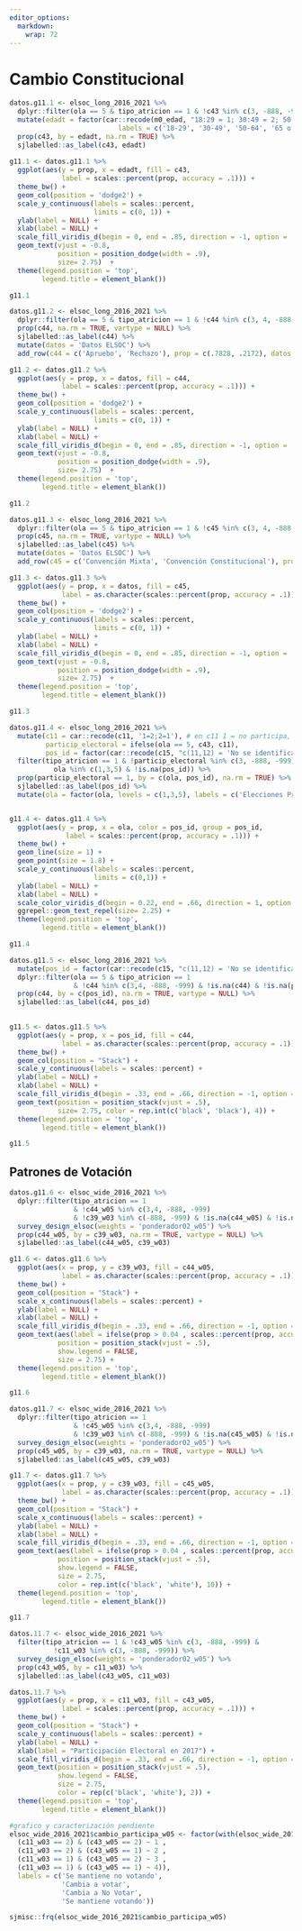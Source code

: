 ```yaml
---
editor_options: 
  markdown: 
    wrap: 72
---
```


# Cambio Constitucional

```r
datos.g11.1 <- elsoc_long_2016_2021 %>% 
  dplyr::filter(ola == 5 & tipo_atricion == 1 & !c43 %in% c(3, -888, -999)) %>% 
  mutate(edadt = factor(car::recode(m0_edad, "18:29 = 1; 30:49 = 2; 50:64 = 3; 65:150 = 4"),
                           labels = c('18-29', '30-49', '50-64', '65 o más'))) %>%
  prop(c43, by = edadt, na.rm = TRUE) %>% 
  sjlabelled::as_label(c43, edadt)
  
g11.1 <- datos.g11.1 %>% 
  ggplot(aes(y = prop, x = edadt, fill = c43, 
             label = scales::percent(prop, accuracy = .1))) +
  theme_bw() + 
  geom_col(position = 'dodge2') +
  scale_y_continuous(labels = scales::percent,
                     limits = c(0, 1)) +
  ylab(label = NULL) +
  xlab(label = NULL) +
  scale_fill_viridis_d(begin = 0, end = .85, direction = -1, option = 'viridis') +
  geom_text(vjust = -0.8,
            position = position_dodge(width = .9),
            size= 2.75)  + 
  theme(legend.position = 'top',
        legend.title = element_blank()) 

g11.1
```

```r

datos.g11.2 <- elsoc_long_2016_2021 %>% 
  dplyr::filter(ola == 5 & tipo_atricion == 1 & !c44 %in% c(3, 4, -888, -999)& !is.na(c44)) %>% 
  prop(c44, na.rm = TRUE, vartype = NULL) %>% 
  sjlabelled::as_label(c44) %>% 
  mutate(datos = 'Datos ELSOC') %>%
  add_row(c44 = c('Apruebo', 'Rechazo'), prop = c(.7828, .2172), datos = c('Datos servel', 'Datos servel'))

g11.2 <- datos.g11.2 %>% 
  ggplot(aes(y = prop, x = datos, fill = c44, 
             label = scales::percent(prop, accuracy = .1))) +
  theme_bw() + 
  geom_col(position = 'dodge2') +
  scale_y_continuous(labels = scales::percent,
                     limits = c(0, 1)) +
  ylab(label = NULL) +
  xlab(label = NULL) +
  scale_fill_viridis_d(begin = 0, end = .85, direction = -1, option = 'viridis') +
  geom_text(vjust = -0.8,
            position = position_dodge(width = .9),
            size= 2.75)  + 
  theme(legend.position = 'top',
        legend.title = element_blank())

g11.2
```

```r
datos.g11.3 <- elsoc_long_2016_2021 %>% 
  dplyr::filter(ola == 5 & tipo_atricion == 1 & !c45 %in% c(3, 4, -888, -999) & !is.na(c45)) %>% 
  prop(c45, na.rm = TRUE, vartype = NULL) %>% 
  sjlabelled::as_label(c45) %>% 
  mutate(datos = 'Datos ELSOC') %>%
  add_row(c45 = c('Convención Mixta', 'Convención Constitucional'), prop = c(.2101, .7899), datos = c('Datos servel', 'Datos servel'))

g11.3 <- datos.g11.3 %>% 
  ggplot(aes(y = prop, x = datos, fill = c45, 
             label = as.character(scales::percent(prop, accuracy = .1)))) +
  theme_bw() + 
  geom_col(position = 'dodge2') +
  scale_y_continuous(labels = scales::percent,
                     limits = c(0, 1)) +
  ylab(label = NULL) +
  xlab(label = NULL) +
  scale_fill_viridis_d(begin = 0, end = .85, direction = -1, option = 'viridis') +
  geom_text(vjust = -0.8,
            position = position_dodge(width = .9),
            size= 2.75)  + 
  theme(legend.position = 'top',
        legend.title = element_blank())

g11.3
```

```r

datos.g11.4 <- elsoc_long_2016_2021 %>% 
  mutate(c11 = car::recode(c11, '1=2;2=1'), # en c11 1 = no participa, a diferencia de c43
         particip_electoral = ifelse(ola == 5, c43, c11),
         pos_id = factor(car::recode(c15, "c(11,12) = 'No se identifica'; c(0,1,2,3,4) = 'Izquierda'; c(5) = 'Centro'; c(6,7,8,9,10) = 'Derecha'"), levels = c('Izquierda', 'Centro', 'Derecha', 'No se identifica'))) %>%
  filter(tipo_atricion == 1 & !particip_electoral %in% c(3, -888, -999) & 
           ola %in% c(1,3,5) & !is.na(pos_id)) %>% 
  prop(particip_electoral == 1, by = c(ola, pos_id), na.rm = TRUE) %>%
  sjlabelled::as_label(pos_id) %>% 
  mutate(ola = factor(ola, levels = c(1,3,5), labels = c('Elecciones Presidenciales\nde 2013', 'Elecciones Presidenciales\nde 2017', 'Plebiscito cambio\nconstitucional')))


g11.4 <- datos.g11.4 %>% 
  ggplot(aes(y = prop, x = ola, color = pos_id, group = pos_id,
              label = scales::percent(prop, accuracy = .1))) +
  theme_bw() +   
  geom_line(size = 1) +
  geom_point(size = 1.8) +
  scale_y_continuous(labels = scales::percent,
                     limits = c(0,1)) +
  ylab(label = NULL) +
  xlab(label = NULL) +
  scale_color_viridis_d(begin = 0.22, end = .66, direction = 1, option = 'viridis') +
  ggrepel::geom_text_repel(size= 2.25) + 
  theme(legend.position = 'top',
        legend.title = element_blank())

g11.4
```

```r
datos.g11.5 <- elsoc_long_2016_2021 %>% 
  mutate(pos_id = factor(car::recode(c15, "c(11,12) = 'No se identifica'; c(0,1,2,3,4) = 'Izquierda'; c(5) = 'Centro'; c(6,7,8,9,10) = 'Derecha'"), levels = c('Izquierda', 'Centro', 'Derecha', 'No se identifica'))) %>%
  dplyr::filter(ola == 5 & tipo_atricion == 1 
                & !c44 %in% c(3,4, -888, -999) & !is.na(c44) & !is.na(pos_id)) %>% 
  prop(c44, by = c(pos_id), na.rm = TRUE, vartype = NULL) %>% 
  sjlabelled::as_label(c44, pos_id) 

  
g11.5 <- datos.g11.5 %>% 
  ggplot(aes(y = prop, x = pos_id, fill = c44, 
             label = as.character(scales::percent(prop, accuracy = .1)))) + 
  theme_bw() + 
  geom_col(position = "Stack") +
  scale_y_continuous(labels = scales::percent) +
  ylab(label = NULL) +
  xlab(label = NULL) +
  scale_fill_viridis_d(begin = .33, end = .66, direction = -1, option = 'viridis') +
  geom_text(position = position_stack(vjust = .5),
            size= 2.75, color = rep.int(c('black', 'black'), 4)) + 
  theme(legend.position = 'top',
        legend.title = element_blank())

g11.5
```

## Patrones de Votación

```r
datos.g11.6 <- elsoc_wide_2016_2021 %>% 
  dplyr::filter(tipo_atricion == 1 
                & !c44_w05 %in% c(3,4, -888, -999)
                & !c39_w03 %in% c(-888, -999) & !is.na(c44_w05) & !is.na(c39_w03)) %>% 
  survey_design_elsoc(weights = 'ponderador02_w05') %>% 
  prop(c44_w05, by = c39_w03, na.rm = TRUE, vartype = NULL) %>% 
  sjlabelled::as_label(c44_w05, c39_w03) 

g11.6 <- datos.g11.6 %>% 
  ggplot(aes(x = prop, y = c39_w03, fill = c44_w05, 
             label = as.character(scales::percent(prop, accuracy = .1)))) + 
  theme_bw() + 
  geom_col(position = "Stack") +
  scale_x_continuous(labels = scales::percent) +
  ylab(label = NULL) +
  xlab(label = NULL) +
  scale_fill_viridis_d(begin = .33, end = .66, direction = -1, option = 'viridis') +
  geom_text(aes(label = ifelse(prop > 0.04 , scales::percent(prop, accuracy = .1),"")),
            position = position_stack(vjust = .5),
            show.legend = FALSE,
            size = 2.75) + 
  theme(legend.position = 'top',
        legend.title = element_blank()) 

g11.6
```

```r
datos.g11.7 <- elsoc_wide_2016_2021 %>% 
  dplyr::filter(tipo_atricion == 1 
                & !c45_w05 %in% c(3,4, -888, -999)
                & !c39_w03 %in% c(-888, -999) & !is.na(c45_w05) & !is.na(c39_w03)) %>% 
  survey_design_elsoc(weights = 'ponderador02_w05') %>% 
  prop(c45_w05, by = c39_w03, na.rm = TRUE, vartype = NULL) %>% 
  sjlabelled::as_label(c45_w05, c39_w03) 

g11.7 <- datos.g11.7 %>% 
  ggplot(aes(x = prop, y = c39_w03, fill = c45_w05, 
             label = as.character(scales::percent(prop, accuracy = .1)))) + 
  theme_bw() + 
  geom_col(position = "Stack") +
  scale_x_continuous(labels = scales::percent) +
  ylab(label = NULL) +
  xlab(label = NULL) +
  scale_fill_viridis_d(begin = .33, end = .66, direction = -1, option = 'viridis') +
  geom_text(aes(label = ifelse(prop > 0.04 , scales::percent(prop, accuracy = .1),"")),
            position = position_stack(vjust = .5),
            show.legend = FALSE,
            size = 2.75,
            color = rep.int(c('black', 'white'), 10)) + 
  theme(legend.position = 'top',
        legend.title = element_blank()) 

g11.7
```

```r
datos.11.7 <- elsoc_wide_2016_2021 %>% 
  filter(tipo_atricion == 1 & !c43_w05 %in% c(3, -888, -999) & 
           !c11_w03 %in% c(3, -888, -999)) %>% 
  survey_design_elsoc(weights = 'ponderador02_w05') %>% 
  prop(c43_w05, by = c11_w03) %>% 
  sjlabelled::as_label(c43_w05, c11_w03)

datos.11.7 %>% 
  ggplot(aes(y = prop, x = c11_w03, fill = c43_w05, 
             label = scales::percent(prop, accuracy = .1))) + 
  theme_bw() + 
  geom_col(position = "Stack") +
  scale_y_continuous(labels = scales::percent) + 
  ylab(label = NULL) +
  xlab(label = "Participación Electoral en 2017") +
  scale_fill_viridis_d(begin = .33, end = .66, direction = -1, option = 'viridis') + 
  geom_text(position = position_stack(vjust = .5),
            show.legend = FALSE,
            size = 2.75,
            color = rep(c('black', 'white'), 2)) + 
  theme(legend.position = 'top',
        legend.title = element_blank()) 
```

```r
#grafico y caracterización pendiente
elsoc_wide_2016_2021$cambio_participa_w05 <- factor(with(elsoc_wide_2016_2021, case_when(
  (c11_w03 == 2) & (c43_w05 == 2) ~ 1 ,
  (c11_w03 == 2) & (c43_w05 == 1) ~ 2 ,
  (c11_w03 == 1) & (c43_w05 == 2) ~ 3 ,
  (c11_w03 == 1) & (c43_w05 == 1) ~ 4)),
  labels = c('Se mantiene no votando',
             'Cambia a votar',
             'Cambia a No Votar',
             'Se mantiene votando'))

sjmisc::frq(elsoc_wide_2016_2021$cambio_participa_w05)
```

